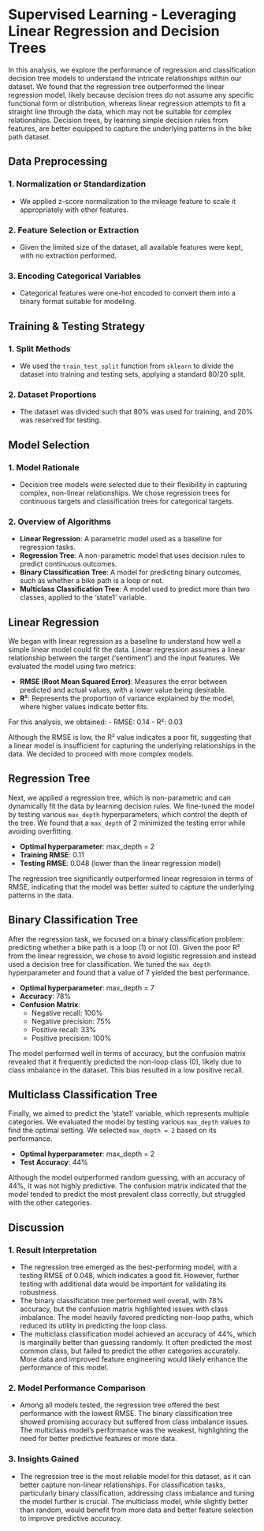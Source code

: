 # Supervised Learning - Leveraging Linear Regression and Decision Trees

In this analysis, we explore the performance of regression and classification decision tree models to understand the intricate relationships within our dataset. We found that the regression tree outperformed the linear regression model, likely because decision trees do not assume any specific functional form or distribution, whereas linear regression attempts to fit a straight line through the data, which may not be suitable for complex relationships. Decision trees, by learning simple decision rules from features, are better equipped to capture the underlying patterns in the bike path dataset.

## Data Preprocessing

### 1. **Normalization or Standardization**
   - We applied z-score normalization to the mileage feature to scale it appropriately with other features.

### 2. **Feature Selection or Extraction**
   - Given the limited size of the dataset, all available features were kept, with no extraction performed.

### 3. **Encoding Categorical Variables**
   - Categorical features were one-hot encoded to convert them into a binary format suitable for modeling.

## Training & Testing Strategy

### 1. **Split Methods**
   - We used the `train_test_split` function from `sklearn` to divide the dataset into training and testing sets, applying a standard 80/20 split.

### 2. **Dataset Proportions**
   - The dataset was divided such that 80% was used for training, and 20% was reserved for testing.

## Model Selection

### 1. **Model Rationale**
   - Decision tree models were selected due to their flexibility in capturing complex, non-linear relationships. We chose regression trees for continuous targets and classification trees for categorical targets.

### 2. **Overview of Algorithms**
   - **Linear Regression**: A parametric model used as a baseline for regression tasks.
   - **Regression Tree**: A non-parametric model that uses decision rules to predict continuous outcomes.
   - **Binary Classification Tree**: A model for predicting binary outcomes, such as whether a bike path is a loop or not.
   - **Multiclass Classification Tree**: A model used to predict more than two classes, applied to the 'state1' variable.

## Linear Regression

We began with linear regression as a baseline to understand how well a simple linear model could fit the data. Linear regression assumes a linear relationship between the target ('sentiment') and the input features. We evaluated the model using two metrics:

- **RMSE (Root Mean Squared Error)**: Measures the error between predicted and actual values, with a lower value being desirable.
- **R²**: Represents the proportion of variance explained by the model, where higher values indicate better fits.

For this analysis, we obtained:
- RMSE: 0.14
- R²: 0.03

Although the RMSE is low, the R² value indicates a poor fit, suggesting that a linear model is insufficient for capturing the underlying relationships in the data. We decided to proceed with more complex models.

## Regression Tree

Next, we applied a regression tree, which is non-parametric and can dynamically fit the data by learning decision rules. We fine-tuned the model by testing various `max_depth` hyperparameters, which control the depth of the tree. We found that a `max_depth` of 2 minimized the testing error while avoiding overfitting.

- **Optimal hyperparameter**: max_depth = 2
- **Training RMSE**: 0.11
- **Testing RMSE**: 0.048 (lower than the linear regression model)

The regression tree significantly outperformed linear regression in terms of RMSE, indicating that the model was better suited to capture the underlying patterns in the data.

## Binary Classification Tree

After the regression task, we focused on a binary classification problem: predicting whether a bike path is a loop (1) or not (0). Given the poor R² from the linear regression, we chose to avoid logistic regression and instead used a decision tree for classification. We tuned the `max_depth` hyperparameter and found that a value of 7 yielded the best performance.

- **Optimal hyperparameter**: max_depth = 7
- **Accuracy**: 78%
- **Confusion Matrix**:
  - Negative recall: 100%
  - Negative precision: 75%
  - Positive recall: 33%
  - Positive precision: 100%

The model performed well in terms of accuracy, but the confusion matrix revealed that it frequently predicted the non-loop class (0), likely due to class imbalance in the dataset. This bias resulted in a low positive recall.

## Multiclass Classification Tree

Finally, we aimed to predict the 'state1' variable, which represents multiple categories. We evaluated the model by testing various `max_depth` values to find the optimal setting. We selected `max_depth = 2` based on its performance.

- **Optimal hyperparameter**: max_depth = 2
- **Test Accuracy**: 44%

Although the model outperformed random guessing, with an accuracy of 44%, it was not highly predictive. The confusion matrix indicated that the model tended to predict the most prevalent class correctly, but struggled with the other categories.

## Discussion

### 1. **Result Interpretation**
   - The regression tree emerged as the best-performing model, with a testing RMSE of 0.048, which indicates a good fit. However, further testing with additional data would be important for validating its robustness.
   - The binary classification tree performed well overall, with 78% accuracy, but the confusion matrix highlighted issues with class imbalance. The model heavily favored predicting non-loop paths, which reduced its utility in predicting the loop class.
   - The multiclass classification model achieved an accuracy of 44%, which is marginally better than guessing randomly. It often predicted the most common class, but failed to predict the other categories accurately. More data and improved feature engineering would likely enhance the performance of this model.

### 2. **Model Performance Comparison**
   - Among all models tested, the regression tree offered the best performance with the lowest RMSE. The binary classification tree showed promising accuracy but suffered from class imbalance issues. The multiclass model's performance was the weakest, highlighting the need for better predictive features or more data.

### 3. **Insights Gained**
   - The regression tree is the most reliable model for this dataset, as it can better capture non-linear relationships. For classification tasks, particularly binary classification, addressing class imbalance and tuning the model further is crucial. The multiclass model, while slightly better than random, would benefit from more data and better feature selection to improve predictive accuracy.
